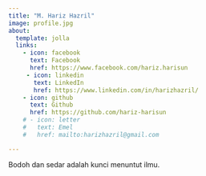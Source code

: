 ```yaml
---
title: "M. Hariz Hazril"
image: profile.jpg
about:
  template: jolla
  links:
    - icon: facebook
      text: Facebook
      href: https://www.facebook.com/hariz.harisun
     - icon: linkedin
       text: LinkedIn
       href: https://www.linkedin.com/in/harizhazril/
    - icon: github
      text: Github
      href: https://github.com/hariz-harisun
    # - icon: letter
    #   text: Emel
    #   href: mailto:harizhazril@gmail.com

---
```


Bodoh dan sedar adalah kunci menuntut ilmu.